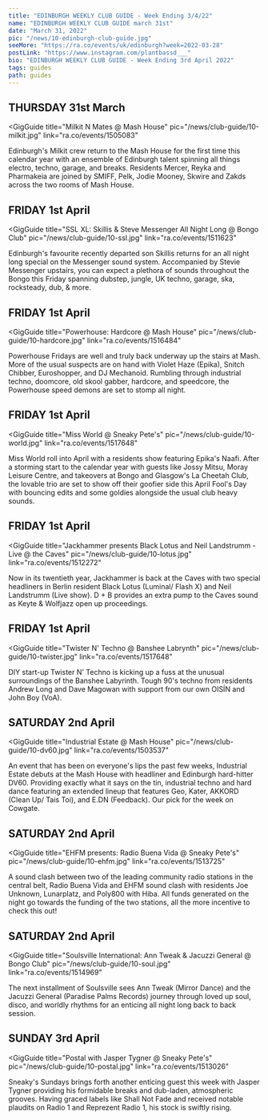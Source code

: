 ---
title: "EDINBURGH WEEKLY CLUB GUIDE - Week Ending 3/4/22"
name: "EDINBURGH WEEKLY CLUB GUIDE march 31st"
date: "March 31, 2022"
pic: "/news/10-edinburgh-club-guide.jpg"
seeMore: "https://ra.co/events/uk/edinburgh?week=2022-03-28"
postLink: "https://www.instagram.com/plantbassd___"
bio: "EDINBURGH WEEKLY CLUB GUIDE - Week Ending 3rd April 2022"
tags: guides
path: guides
---

## THURSDAY 31st March

<GigGuide
  title="Milkit N Mates @ Mash House"
  pic="/news/club-guide/10-milkit.jpg"
  link="ra.co/events/1505083"
>
  Edinburgh's Milkit crew return to the Mash House for the first time this calendar year with an
  ensemble of Edinburgh talent spinning all things electro, techno, garage, and breaks. Residents
  Mercer, Reyka and Pharmakeia are joined by SMIFF, Pelk, Jodie Mooney, Skwire and Zakds across the
  two rooms of Mash House.
</GigGuide>

## FRIDAY 1st April

<GigGuide
  title="SSL XL: Skillis & Steve Messenger All Night Long @ Bongo Club"
  pic="/news/club-guide/10-ssl.jpg"
  link="ra.co/events/1511623"
>
  Edinburgh's favourite recently departed son Skillis returns for an all night long special on the
  Messenger sound system. Accompanied by Stevie Messenger upstairs, you can expect a plethora of
  sounds throughout the Bongo this Friday spanning dubstep, jungle, UK techno, garage, ska,
  rocksteady, dub, & more.
</GigGuide>

## FRIDAY 1st April

<GigGuide
  title="Powerhouse: Hardcore @ Mash House"
  pic="/news/club-guide/10-hardcore.jpg"
  link="ra.co/events/1516484"
>
  Powerhouse Fridays are well and truly back underway up the stairs at Mash. More of the usual
  suspects are on hand with Violet Haze (Epika), Snitch Chibber, Euroshopper, and DJ Mechanoid.
  Rumbling through industrial techno, doomcore, old skool gabber, hardcore, and speedcore, the
  Powerhouse speed demons are set to stomp all night.
</GigGuide>

## FRIDAY 1st April

<GigGuide
  title="Miss World @ Sneaky Pete's"
  pic="/news/club-guide/10-world.jpg"
  link="ra.co/events/1517648"
>
  Miss World roll into April with a residents show featuring Epika's Naafi. After a storming start
  to the calendar year with guests like Jossy Mitsu, Moray Leisure Centre, and takeovers at Bongo
  and Glasgow's La Cheetah Club, the lovable trio are set to show off their goofier side this April
  Fool's Day with bouncing edits and some goldies alongside the usual club heavy sounds.
</GigGuide>

## FRIDAY 1st April

<GigGuide
  title="Jackhammer presents Black Lotus and Neil Landstrumm - Live @ the Caves"
  pic="/news/club-guide/10-lotus.jpg"
  link="ra.co/events/1512272"
>
  Now in its twentieth year, Jackhammer is back at the Caves with two special headliners in Berlin
  resident Black Lotus (Luminal/ Flash X) and Neil Landstrumm (Live show). D + B provides an extra
  pump to the Caves sound as Keyte & Wolfjazz open up proceedings.
</GigGuide>

## FRIDAY 1st April

<GigGuide
  title="Twister N' Techno @ Banshee Labrynth"
  pic="/news/club-guide/10-twister.jpg"
  link="ra.co/events/1517648"
>
  DIY start-up Twister N' Techno is kicking up a fuss at the unusual surroundings of the Banshee
  Labyrinth. Tough 90's techno from residents Andrew Long and Dave Magowan with support from our own
  OISÍN and John Boy (VoA).
</GigGuide>

## SATURDAY 2nd April

<GigGuide
  title="Industrial Estate @ Mash House"
  pic="/news/club-guide/10-dv60.jpg"
  link="ra.co/events/1503537"
>
  An event that has been on everyone's lips the past few weeks, Industrial Estate debuts at the Mash
  House with headliner and Edinburgh hard-hitter DV60. Providing exactly what it says on the tin,
  industrial techno and hard dance featuring an extended lineup that features Geo, Kater, AKKORD
  (Clean Up/ Tais Toi), and E.DN (Feedback). Our pick for the week on Cowgate.
</GigGuide>

## SATURDAY 2nd April

<GigGuide
  title="EHFM presents: Radio Buena Vida @ Sneaky Pete's"
  pic="/news/club-guide/10-ehfm.jpg"
  link="ra.co/events/1513725"
>
  A sound clash between two of the leading community radio stations in the central belt, Radio Buena
  Vida and EHFM sound clash with residents Joe Unknown, Lunarplatz, and Poly800 with Hiba. All funds
  generated on the night go towards the funding of the two stations, all the more incentive to check
  this out!
</GigGuide>

## SATURDAY 2nd April

<GigGuide
  title="Soulsville International: Ann Tweak & Jacuzzi General @ Bongo Club"
  pic="/news/club-guide/10-soul.jpg"
  link="ra.co/events/1514969"
>
  The next installment of Soulsville sees Ann Tweak (Mirror Dance) and the Jacuzzi General (Paradise
  Palms Records) journey through loved up soul, disco, and worldly rhythms for an enticing all night
  long back to back session.
</GigGuide>

## SUNDAY 3rd April

<GigGuide
  title="Postal with Jasper Tygner @ Sneaky Pete's"
  pic="/news/club-guide/10-postal.jpg"
  link="ra.co/events/1513026"
>
  Sneaky's Sundays brings forth another enticing guest this week with Jasper Tygner providing his
  formidable breaks and dub-laden, atmospheric grooves. Having graced labels like Shall Not Fade and
  received notable plaudits on Radio 1 and Reprezent Radio 1, his stock is swiftly rising.
</GigGuide>
